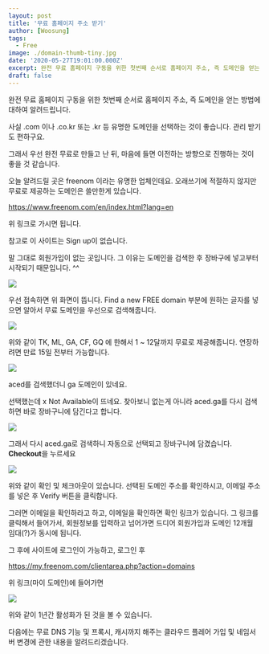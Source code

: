 ```yaml
---
layout: post
title: '무료 홈페이지 주소 받기'
author: [Woosung]
tags: 
  - Free
image: ./domain-thumb-tiny.jpg
date: '2020-05-27T19:01:00.000Z'
excerpt: 완전 무료 홈페이지 구동을 위한 첫번째 순서로 홈페이지 주소, 즉 도메인을 얻는 방법에 대하여 알려드립니다.
draft: false
---
```


완전 무료 홈페이지 구동을 위한 첫번째 순서로 홈페이지 주소, 즉 도메인을 얻는 방법에 대하여 알려드립니다.

사실 .com 이나 .co.kr 또는 .kr 등 유명한 도메인을 선택하는 것이 좋습니다. 관리 받기도 편하구요.

그래서 우선 완전 무료로 만들고 난 뒤, 마음에 들면 이전하는 방향으로 진행하는 것이 좋을 것 같습니다.

오늘 알려드릴 곳은 freenom 이라는 유명한 업체인데요. 오래쓰기에 적절하지 않지만 무료로 제공하는 도메인은 쓸만한게 있습니다. 


<a href="https://www.freenom.com/en/index.html?lang=en" target="_blank" rel="noopener noreferrer">https://www.freenom.com/en/index.html?lang=en</a>

위 링크로 가시면 됩니다.

참고로 이 사이트는 Sign up이 없습니다. 

말 그대로 회원가입이 없는 곳입니다. 그 이유는 도메인을 검색한 후 장바구에 넣고부터 시작되기 때문입니다. ^^

![](./freenom.jpg)

우선 접속하면 위 화면이 뜹니다. Find a new FREE domain 부분에 원하는 글자를 넣으면 알아서 무료 도메인을 우선으로 검색해줍니다.

![](./free-domain.jpg)

위와 같이 TK, ML, GA, CF, GQ 에 한해서 1 ~ 12달까지 무료로 제공해줍니다. 연장하려면 만료 15일 전부터 가능합니다.

![](./aced-search.jpg)

aced를 검색했더니 ga 도메인이 있네요.

선택했는데 x Not Available이 뜨네요. 찾아보니 없는게 아니라 aced.ga를 다시 검색하면 바로 장바구니에 담긴다고 합니다.

![](./aced-checkout.jpg)

그래서 다시 aced.ga로 검색하니 자동으로 선택되고 장바구니에 담겼습니다. **Checkout**을 누르세요

![](./checkout.jpg)

위와 같이 확인 및 체크아웃이 있습니다. 선택된 도메인 주소를 확인하시고, 이메일 주소를 넣은 후 Verify 버튼을 클릭합니다.

그러면 이메일을 확인하라고 하고, 이메일을 확인하면 확인 링크가 있습니다. 그 링크를 클릭해서 들어가서, 회원정보를 입력하고 넘어가면 드디어 회원가입과 도메인 12개월 임대(?)가 동시에 됩니다.

그 후에 사이트에 로그인이 가능하고, 로그인 후 

<a href="https://my.freenom.com/clientarea.php?action=domains" target="_blank" rel="noopener noreferrer">https://my.freenom.com/clientarea.php?action=domains</a>

위 링크(마이 도메인)에 들어가면 

![](./my-domain.jpg)

위와 같이 1년간 활성화가 된 것을 볼 수 있습니다.

다음에는 무료 DNS 기능 및 프록시, 캐시까지 해주는 클라우드 플레어 가입 및 네임서버 변경에 관한 내용을 알려드리겠습니다.
